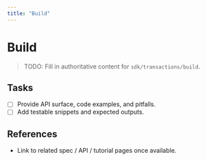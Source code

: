 ```yaml
---
title: "Build"
---
```


# Build

> TODO: Fill in authoritative content for `sdk/transactions/build`.

## Tasks
- [ ] Provide API surface, code examples, and pitfalls.
- [ ] Add testable snippets and expected outputs.

## References
- Link to related spec / API / tutorial pages once available.
